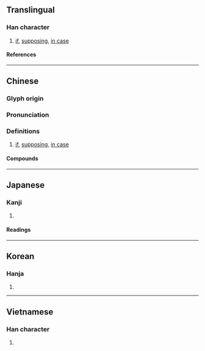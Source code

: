 {{also|傥}}
{{character info/new}}
==Translingual==

===Han character===
{{Han char|rn=9|rad=人|as=20|sn=22|four=29231|canj=OFBF|ids=⿰亻黨}}

# [[if]], [[supposing]], [[in case]]

====References====
{{Han ref|kx=0122.040|dkj=01323|dj=0257.100|hdz=10239.140|uh=513B}}

----

==Chinese==
{{zh-forms|s=傥}}

===Glyph origin===
{{Han etym}}

===Pronunciation===
{{zh-pron
|m=tǎng
|c=tong2
|mn=ml:thóng
|mc=y
|oc=y
|cat=conj
}}

===Definitions===
{{zh-hanzi}}

# [[if]], [[supposing]], [[in case]]

====Compounds====
{{zh-der|倜儻|倜儻不羈|倜儻不群|儻來|儻來之物|儻儻|儻然|儻若|儻蕩|風流倜儻}}

----

==Japanese==

===Kanji===
{{ja-kanji|grade=|rs=人20}}

# {{rfdef|ja|sort=人20}}

====Readings====
{{ja-readings
|on=とう
|kun=すぐれる, もし, あるい は
}}

----

==Korean==

===Hanja===
{{ko-hanja|당}}

# {{rfdef|ko|sort=人20}}

----

==Vietnamese==

===Han character===
{{vi-readings|rs=人20|reading=thảng}}

# {{rfdef|vi|sort=人20}}